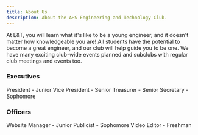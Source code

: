 ```yaml
---
title: About Us
description: About the AHS Engineering and Technology Club.
---
```



At E&T, you will learn what it's like to be a young engineer, and it doesn't matter how knowledgeable you are! All students have the potential to become a great engineer, and our club will help guide you to be one. We have many exciting club-wide events planned and subclubs with regular club meetings and events too.

<LinkCard
    title="Learn about our subclubs!"
    href="/subclubs/overview"
/>
<LinkCard
    title="Learn about our guest speaker videos!"
    href="/guest-speakers"
/>

### Executives

<CardGrid>
    <Card title="Karthik Subramanian">
        President - Junior
    </Card>
    <Card title="Anuj Naik">
        Vice President - Senior
    </Card>
    <Card title="Saransh Jain">
        Treasurer - Senior
    </Card>
    <Card title="Shaunak Jog">
        Secretary - Sophomore
    </Card>
</CardGrid>

### Officers

<CardGrid>
    <Card title="Alejandro Estrella">
        Website Manager - Junior
    </Card>
    <Card title="Raghav Daga">
        Publicist - Sophomore
    </Card>
    <Card title="Vishnu Kakani">
        Video Editor - Freshman
    </Card>
</CardGrid>